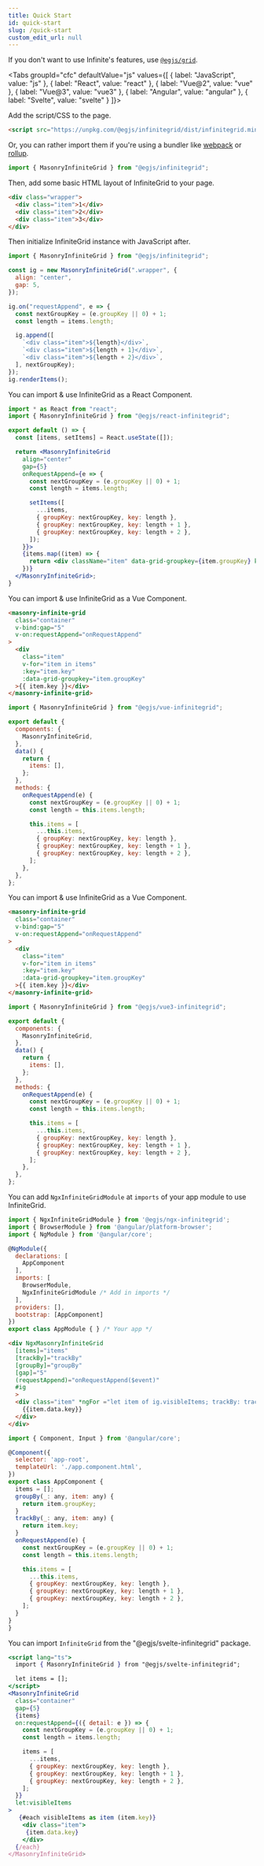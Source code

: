 ```yaml
---
title: Quick Start
id: quick-start
slug: /quick-start
custom_edit_url: null
---
```

If you don't want to use Infinite's features, use [`@egjs/grid`](https://github.com/naver/egjs-grid).



<Tabs
  groupId="cfc"
  defaultValue="js"
  values={[
    { label: "JavaScript", value: "js" },
    { label: "React", value: "react" },
    { label: "Vue@2", value: "vue" },
    { label: "Vue@3", value: "vue3" },
    { label: "Angular", value: "angular" },
    { label: "Svelte", value: "svelte" }
  ]}>
  <TabItem value="js">

Add the script/CSS to the page.
```html
<script src="https://unpkg.com/@egjs/infinitegrid/dist/infinitegrid.min.js" crossorigin="anonymous"></script>
```

Or, you can rather import them if you're using a bundler like [webpack](https://webpack.js.org/) or [rollup](https://rollupjs.org/guide/en/).
```js
import { MasonryInfiniteGrid } from "@egjs/infinitegrid";
```

Then, add some basic HTML layout of InfiniteGrid to your page.

```html
<div class="wrapper">
  <div class="item">1</div>
  <div class="item">2</div>
  <div class="item">3</div>
</div>
```
Then initialize InfiniteGrid instance with JavaScript after.

```js
import { MasonryInfiniteGrid } from "@egjs/infinitegrid";

const ig = new MasonryInfiniteGrid(".wrapper", {
  align: "center",
  gap: 5,
});

ig.on("requestAppend", e => {
  const nextGroupKey = (e.groupKey || 0) + 1;
  const length = items.length;

  ig.append([
    `<div class="item">${length}</div>`,
    `<div class="item">${length + 1}</div>`,
    `<div class="item">${length + 2}</div>`,
  ], nextGroupKey);
});
ig.renderItems();
```

  </TabItem>
  <TabItem value="react">

You can import & use InfiniteGrid as a React Component.

```jsx title="SomeComponent.jsx"
import * as React from "react";
import { MasonryInfiniteGrid } from "@egjs/react-infinitegrid";

export default () => {
  const [items, setItems] = React.useState([]);

  return <MasonryInfiniteGrid
    align="center"
    gap={5}
    onRequestAppend={e => {
      const nextGroupKey = (e.groupKey || 0) + 1;
      const length = items.length;

      setItems([
        ...items,
        { groupKey: nextGroupKey, key: length },
        { groupKey: nextGroupKey, key: length + 1 },
        { groupKey: nextGroupKey, key: length + 2 },
      ]);
    }}>
    {items.map((item) => {
      return <div className="item" data-grid-groupkey={item.groupKey} key={item.key}>{item.key}</div>
    })}
  </MasonryInfiniteGrid>;
}
```

  </TabItem>
  <TabItem value="vue">
You can import & use InfiniteGrid as a Vue Component.

```html title="<template>"
<masonry-infinite-grid
  class="container"
  v-bind:gap="5"
  v-on:requestAppend="onRequestAppend"
>
  <div
    class="item"
    v-for="item in items"
    :key="item.key"
    :data-grid-groupkey="item.groupKey"
  >{{ item.key }}</div>
</masonry-infinite-grid>
```

```js title="<script>"
import { MasonryInfiniteGrid } from "@egjs/vue-infinitegrid";

export default {
  components: {
    MasonryInfiniteGrid,
  },
  data() {
    return {
      items: [],
    };
  },
  methods: {
    onRequestAppend(e) {
      const nextGroupKey = (e.groupKey || 0) + 1;
      const length = this.items.length;

      this.items = [
        ...this.items,
        { groupKey: nextGroupKey, key: length },
        { groupKey: nextGroupKey, key: length + 1 },
        { groupKey: nextGroupKey, key: length + 2 },
      ];
    },
  },
};

```

  </TabItem>
  <TabItem value="vue3">
You can import & use InfiniteGrid as a Vue Component.

```html title="<template>"
<masonry-infinite-grid
  class="container"
  v-bind:gap="5"
  v-on:requestAppend="onRequestAppend"
>
  <div
    class="item"
    v-for="item in items"
    :key="item.key"
    :data-grid-groupkey="item.groupKey"
  >{{ item.key }}</div>
</masonry-infinite-grid>
```

```js title="<script>"
import { MasonryInfiniteGrid } from "@egjs/vue3-infinitegrid";

export default {
  components: {
    MasonryInfiniteGrid,
  },
  data() {
    return {
      items: [],
    };
  },
  methods: {
    onRequestAppend(e) {
      const nextGroupKey = (e.groupKey || 0) + 1;
      const length = this.items.length;

      this.items = [
        ...this.items,
        { groupKey: nextGroupKey, key: length },
        { groupKey: nextGroupKey, key: length + 1 },
        { groupKey: nextGroupKey, key: length + 2 },
      ];
    },
  },
};

```
  </TabItem>
  <TabItem value="angular">

You can add `NgxInfiniteGridModule` at `imports` of your app module to use InfiniteGrid.

```js title="app.module.ts"
import { NgxInfiniteGridModule } from '@egjs/ngx-infinitegrid';
import { BrowserModule } from '@angular/platform-browser';
import { NgModule } from '@angular/core';

@NgModule({
  declarations: [
    AppComponent
  ],
  imports: [
    BrowserModule,
    NgxInfiniteGridModule /* Add in imports */
  ],
  providers: [],
  bootstrap: [AppComponent]
})
export class AppModule { } /* Your app */
```

```html title="app.component.html"
<div NgxMasonryInfiniteGrid
  [items]="items"
  [trackBy]="trackBy"
  [groupBy]="groupBy"
  [gap]="5"
  (requestAppend)="onRequestAppend($event)"
  #ig
  >
  <div class="item" *ngFor ="let item of ig.visibleItems; trackBy: trackBy;">
    {{item.data.key}}
  </div>
</div>
```

```js title="app.component.ts"
import { Component, Input } from '@angular/core';

@Component({
  selector: 'app-root',
  templateUrl: './app.component.html',
})
export class AppComponent {
  items = [];
  groupBy(_: any, item: any) {
    return item.groupKey;
  }
  trackBy(_: any, item: any) {
    return item.key;
  }
  onRequestAppend(e) {
    const nextGroupKey = (e.groupKey || 0) + 1;
    const length = this.items.length;

    this.items = [
      ...this.items,
      { groupKey: nextGroupKey, key: length },
      { groupKey: nextGroupKey, key: length + 1 },
      { groupKey: nextGroupKey, key: length + 2 },
    ];
  }
}
}
```
  </TabItem>
  <TabItem value="svelte">

You can import `InfiniteGrid` from the "@egjs/svelte-infinitegrid" package.

```jsx title="App.svelte"
<script lang="ts">
  import { MasonryInfiniteGrid } from "@egjs/svelte-infinitegrid";

  let items = [];
</script>
<MasonryInfiniteGrid
  class="container"
  gap={5}
  {items}
  on:requestAppend={({ detail: e }) => {
    const nextGroupKey = (e.groupKey || 0) + 1;
    const length = items.length;

    items = [
      ...items,
      { groupKey: nextGroupKey, key: length },
      { groupKey: nextGroupKey, key: length + 1 },
      { groupKey: nextGroupKey, key: length + 2 },
    ];
  }}
  let:visibleItems
>
   {#each visibleItems as item (item.key)}
    <div class="item">
     {item.data.key}
    </div>
  {/each}
</MasonryInfiniteGrid>
```

  </TabItem>
</Tabs>
